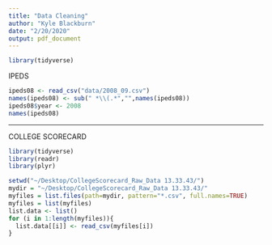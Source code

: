 ```yaml
---
title: "Data Cleaning"
author: "Kyle Blackburn"
date: "2/20/2020"
output: pdf_document
---
```

```r
library(tidyverse)
```

IPEDS
```r
ipeds08 <- read_csv("data/2008_09.csv")
names(ipeds08) <- sub(" *\\(.*","",names(ipeds08))
ipeds08$year <- 2008
names(ipeds08)

```







-----------------------------------------------------------------------------------------------------------------




COLLEGE SCORECARD
```r
library(tidyverse)
library(readr)
library(plyr)

setwd("~/Desktop/CollegeScorecard_Raw_Data 13.33.43/")
mydir = "~/Desktop/CollegeScorecard_Raw_Data 13.33.43/"
myfiles = list.files(path=mydir, pattern="*.csv", full.names=TRUE)
myfiles = list(myfiles)
list.data <- list()
for (i in 1:length(myfiles)){
  list.data[[i]] <- read_csv(myfiles[i])
}



```










